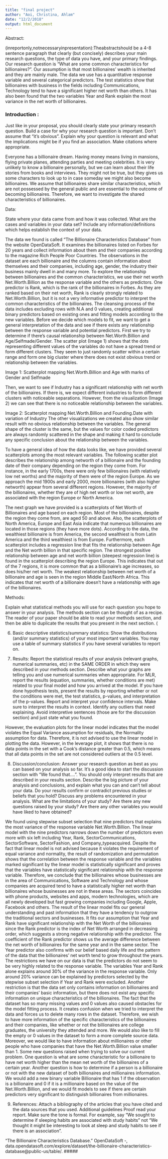 ```yaml
---
title: "final project"
author: "Aoi, Christina, Ahlam"
date: "12/2/2018"
output: html_document
---
```


Abstract:

(inreportonly,notnecessaryinpresentation):Theabstractshould be a 4-8 sentence paragraph that clearly (but concisely) describes your main research questions, the type of data you have, and your primary findings.
  Our research question is "What are some common characteristics for billionaires?". Our assumption is that most billionaires' wealth is inherited and they are mainly male. The data we use has a quantitative response variable and several categorical predictors. The test statistics show that billionaires with business in the fields including Communications, Technology tend to have a significant higher net worth than others. It has also been found that the two variables Year and Rank explain the most variance in the net worth of billionaires. 

### Introduction : 

Just like in your proposal, you should clearly state your primary research question. Build a case for why your research question is important. Don’t assume that “it’s obvious”. Explain why your question is relevant and what the implications might be if you find an association. Make citations where appropriate. 

Everyone has a billionaire dream. Having money means living in mansions, flying private planes, attending parties and meeting celebrities. It is very unlikely to know a billionaire personally, but we can learn about their life stories from books and interviews. They might not be true, but they gives us some characters to look up to in case someday we might also become billionaires. We assume that billionaires share similar characteristics, which are not possessed by the general public and are essential to the outcome of becoming billionaires. Therefore, we want to investigate the shared characteristics of billionaires.

Data:

State where your data came from and how it was collected. What are the cases and variables in your data set? Include any information/definitions which helps establish the context of your data. 

The data we found is called “The Billionaire Characteristics Database” from the website OpenDataSoft. It examines the billionaires listed on Forbes for 20 years and collect information about them and their companies according to the magazine Rich People Poor Countries.
The observations in the dataset are each billionaire and the columns contain information about themselves and their companies, including age, gender, the industry their business mainly dwell in and many more. To explore the relationship between billionaires and the common characteristics, we use their net worth Net.Worth.Billion as the response variable and the others as predictors. One predictor is Rank, which is the rank of the billionaires in Forbes. As they are ranked based on their net worth, Rank is clearly strongly related to Net.Worth.Billion, but it is not a very informative predictor to interpret the common characteristics of the billionaires. 
The cleansing process of the data includes excluding rows with N.A and 0 values, creating additional binary predictors based on existing ones and fitting models according to the new variables.
Before we decide which models to fit, we want to get a general interpretation of the data and see if there exists any relationship between the response variable and potential predictors. 
First we try to determine if there’s causal relationship between Net.Worth.Billion and Age/Selfmade/Gender. The scatter plot (Image 1) shows that the dots representing different values of the variables do not have a spread trend or form different clusters. They seem to just randomly scatter within a certain range and form one big cluster where there does not exist obvious trend or relationship between the variables.


Image 1: Scatterplot mapping Net.Worth.Billion and Age with marks of Gender and Selfmade


Then, we want to see if Industry has a significant relationship with net worth of the billionaires. If there is, we expect different industries to form different clusters with noticeable separations. However, from the visualization (Image 2) we can see that there is no noticeable relationship between the variables. 

Image 2: Scatterplot mapping Net.Worth.Billion and Founding.Date with variation of Industry
The other visualizations we created also show similar result with no obvious relationship between the variables. The general shape of the cluster is the same, but the values for color coded predictors are always randomly scattered in the shape and making it hard to conclude any specific conclusion about the relationship between the variables. 


To have a general idea of how the data looks like, we have provided several scatterplots among the most relevant variables. The following scatter plot describes the relationship among networth of a billionaire and the founding date of their company depending on the region they come from. For instance, in the early 1700s, there were only few billionaires (with relatively low net worths) and the majority of them were of the region Europe. As we approach the mid 1900s and early 2000, more billionaires (with also higher networth) appear from several different regions. However, the majority of the billionaires, whether they are of high net worth or low net worth, are associated with the region Europe or North America.


The next graph we have provided is a scatterplots of Net Worth of Billionaires and age based on each region. Most of the billionaires, despite the region they come from, are aged 50 and above. Also, the scatterplots of North America, Europe and East Asia indicate that numerous billionaires are located in those regions (they have more dots). According to the data, the wealthiest billionaire is from America, the second wealthiest is from Latin America and the third wealthiest is from Europe. Furthermore, each scatterplot includes a regression line that fits the relationship between Age and the Net worth billion in that specific region. The strongest positive relationship between age and net worth billion (steepest regression line) is found in the scatterplot describing the region Europe. This indicates that out of the 7 regions, it is more common that as a billionaire's age increases, so does his/her net worth. The weakest relationship between net worth of a billionaire and age is seen in the region Middle East/North Africa. This indicates that net worth of a billionaire doesn’t have a relationship with age of the billionaires.

Methods:



Explain what statistical methods you will use for each question you hope to answer in your analysis. The methods section can be thought of as a recipe. The reader of your paper should be able to read your methods section, and then be able to duplicate the results that you present in the next section. (



6. Basic descriptive statistics/summary statistics: Show the distributions (and/or summary statistics) of your most important variables. You may use a table of summary statistics if you have several variables to report on.


7. Results: Report the statistical results of your analysis (relevant graphs, numerical summaries, etc) in the SAME ORDER in which they were described in your methods section. Describe what your graphs are telling you and use numerical summaries when appropriate. For MLR, report the results (equation, summaries, whether conditions are met) related to your final model and how you arrived at the model. If you have done hypothesis tests, present the results by reporting whether or not the conditions were met, the test statistics, p-values, and interpretation of the p-values. Report and interpret your confidence intervals. Make sure to interpret the results in context. Identify any outliers that need explaining. Avoid interpretive sentences (those are for the discussion section) and just
state what you found. 


However, the evaluation plots for the linear model indicates that the model violates the Equal Variance assumption for residuals, the Normality assumption for data. Therefore, it is not advised to use the linear model in plotting the data. However, in the leverage plot, it shows that there is no data points in the set with a Cook’s distance greater than 0.5, which means that all data points in the set are not considered outliers at the 0.5 level. 


8. Discussion/conclusion: Answer your research question as best as you can based on your analysis so far. It’s a good idea to start the discussion section with “We found that....”. You should only interpret results that are described in your results section. Describe the big picture of your analysis and conclusions, and explain what you can and can’t tell about your data. Do your results confirm or contradict previous studies or beliefs that you hold? Discuss any problems encountered in your analysis. What are the limitations of your study? Are there any new questions raised by your study? Are there any other variables you would have liked to have obtained? 





We found using stepwise subset selection that nine predictors that explains the most variance of the response variable Net.Worth.Billion. The linear model with the nine predictors narrows down the number of predictors even more with six left including Year, Rank, SectorCommunications, SectorSoftware, SectorFashion, and Company_typeacquired. Despite the fact that linear model is not advised because it violates the requirement of equal variance and normality, the result of randomization and permutation shows that the correlation between the response variable and the variables marked significant by the linear model is statistically significant and proves that the variables have statistically significant relationship with the response variable.
Therefore, we conclude that the billionaires whose businesses are in the area of Communications, Software and Technology and whose companies are acquired tend to have a statistically higher net worth than billionaires whose businesses are not in these areas. The sectors coincides with phone products, websites and apps, modern technologies, which are all newly developed but fast growing companies including Google, Apple, Facebook and others. The result of the linear model fits our general understanding and past information that they have a tendency to outgrow the traditional sectors and businesses. It fits our assumption that Year and Rank have significant relationship with the Net Worth of the billionaires since the Rank predictor is the index of Net Worth arranged in decreasing order, which suggests a strong negative relationship with the predictor. The coefficient of the Rank predictor shows us the average difference between the net worth of billionaires for the same year and in the same sector. The Year predictor also confirms with our belief based daily life and the pattern of the data that the billionaires’ net worth tend to grow throughout the years.
The restrictions we have on our data is that the predictors do not seem to be very highly related to the response variable. The variables Year and Rank alone explains around 30% of the variance in the response variable. Only around 20% variance can be explained by predictors selected by the stepwise subset selection if Year and Rank were excluded. Another restriction is that the data set only contains information on billionaires and their companies’ basic information, but there does not exist any specific information on unique characteristics of the billionaires. The fact that the dataset has so many missing values and 0 values also caused obstacles for the model fitting process. It creates confusion when we tried to interpret the data and forces us to delete many rows in the dataset. Therefore, we wish to have more information of the specific characteristics of the billionaires and their companies, like whether or not the billionaires are college graduates, the university they attended and more. We would also like to fill the empty or 0 values in the dataset to form a more complete source data. Moreover, we would like to have information about millionaires or other people who have companies that have the Net.Worth.Billion value smaller than 1. 
Some new questions raised when trying to solve our current problem. One question is what are some characteristic for a billionaire to have net worth higher than the mean net worth of the billionaires of a certain year. Another question is how to determine if a person is a billionaire or not with the new dataset of both billionaires and millionaires information. We would add a new binary variable Billionaire that has 1 if the observation is a billionaire and 0 if it is a millionaire based on the value of the Net.Worth.Billion, and we would fit models to see if there are certain predictors very significant to distinguish billionaires from millionaires. 


9. References: Attach a bibliography of the articles that you have cited and the data sources that you used.
Additional guidelines
Proof read your report. Make sure the tone is formal. For example, say “We sought to determine if sleeping habits are associated with study habits” not “We thought it might be interesting to look at sleep and study habits to see if there is an association”.



“The Billionaire Characteristics Database.” OpenDataSoft -, data.opendatasoft.com/explore/dataset/the-billionaire-characteristics-database@public-us/table/.
#####

